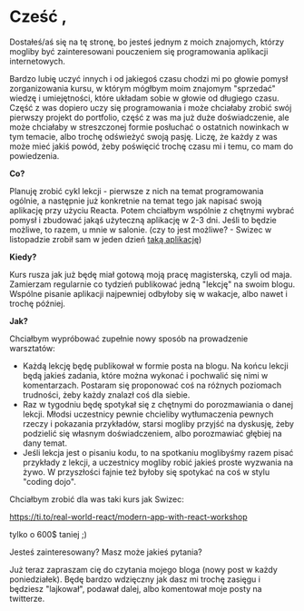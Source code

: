 
<div className={styles.Document}>

# Cześć <Name />,

Dostałeś/aś się na tę stronę, bo jesteś jednym z moich znajomych, którzy mogliby być zainteresowani pouczeniem się programowania aplikacji internetowych. 

Bardzo lubię uczyć innych i od jakiegoś czasu chodzi mi po głowie pomysł zorganizowania kursu, w którym mógłbym moim znajomym "sprzedać" wiedzę i umiejętności, które układam sobie w głowie od długiego czasu. Część z was dopiero uczy się programowania i może chciałaby zrobić swój pierwszy projekt do portfolio, część z was ma już duże doświadczenie, ale może chciałaby w streszczonej formie posłuchać o ostatnich nowinkach w tym temacie, albo trochę odświeżyć swoją pasję. Liczę, że każdy z was może mieć jakiś powód, żeby poświęcić trochę czasu mi i temu, co mam do powiedzenia. 

**Co?**

Planuję zrobić cykl lekcji - pierwsze z nich na temat programowania ogólnie, a następnie już konkretnie na temat tego jak napisać swoją aplikację przy użyciu Reacta. Potem chciałbym wspólnie z chętnymi wybrać pomysł i zbudować jakąś użyteczną aplikację w 2-3 dni. Jeśli to będzie możliwe, to razem, u mnie w salonie. (czy to jest możliwe? - Swizec w listopadzie zrobił sam w jeden dzień [taką aplikację](https://swizec.com/blog/oh-things-can-learn-fun-weekend-hack-project-%f0%9f%8f%97/swizec/8782)) 

**Kiedy?**

Kurs rusza jak już będę miał gotową moją pracę magisterską, czyli od maja. Zamierzam regularnie co tydzień publikować jedną "lekcję" na swoim blogu. Wspólne pisanie aplikacji najpewniej odbyłoby się w wakacje, albo nawet i trochę później. 

**Jak?**

Chciałbym wypróbować zupełnie nowy sposób na prowadzenie warsztatów:

 - Każdą lekcję będę publikował w formie posta na blogu. Na końcu lekcji będą jakieś zadania, które można wykonać i pochwalić się nimi w komentarzach. Postaram się proponować coś na różnych poziomach trudności, żeby każdy znalazł coś dla siebie.
 - Raz w tygodniu będę spotykał się z chętnymi do porozmawiania o danej lekcji. Młodsi uczestnicy pewnie chcieliby wytłumaczenia pewnych rzeczy i pokazania przykładów, starsi mogliby przyjść na dyskusję, żeby podzielić się własnym doświadczeniem, albo porozmawiać głębiej na dany temat. 
 - Jeśli lekcja jest o pisaniu kodu, to na spotkaniu moglibyśmy razem pisać przykłady z lekcji, a uczestnicy mogliby robić jakieś proste wyzwania na żywo. W przyszłości fajnie też byłoby się spotykać na coś w stylu "coding dojo".

Chciałbym zrobić dla was taki kurs jak Swizec: 

https://ti.to/real-world-react/modern-app-with-react-workshop 

tylko o 600$ taniej ;) 

Jesteś zainteresowany? Masz może jakieś pytania?

Już teraz zapraszam cię do czytania mojego bloga (nowy post w każdy poniedziałek). Będę bardzo wdzięczny jak dasz mi trochę zasięgu i będziesz "lajkował", podawał dalej, albo komentował moje posty na twitterze.
</div>
